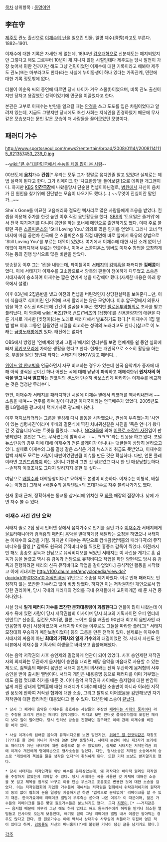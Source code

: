 [[목차]]
상위항목 : [[동명이인]]

== 李在守 ==
[[제주도]] 관노 출신으로 [[이재수의 난]]을 일으킨 인물. 일명 제수(濟秀)라고도 부른다. 1882~1901.

이재수에 대한 기록은 자세한 게 없는데, 1894년 [[갑오개혁]]으로 신분제도는 폐지되었지만 그렇다고 해도 그로부터 10년이 채 지나지 않던 시절인데다 제주도는 당시 발전이 가장 늦어서 민란 전까지만 해도 그냥 천민이었던 이재수에 대한 기록이라고 해봐야 제주도 관노(또는 마부라고도 한다)라는 사실에 누이동생이 하나 있다는 가족관계, 민란에 대한 기록 정도밖에 없다.

더불어 이순옥 씨의 증언에 따르면 당시 나이가 겨우 스물(!)이었으며, 비록 관노 출신이지만 당차고 용감했던 성격이었기에 민군을 이끌었다고 한다.

본관은 고부로 이재수는 반란을 일으킬 때는 [[안경]]을 쓰고 도포를 입은 차림이었다고 알려져 있는데, 지금도 그렇지만 당시에도 조선 사회는 지식인을 존경하였기 때문에 무사 같은 모습보다는 문인 같은 모습이 더 사람들을 끌어모았던 모양이다.

== 패러디 가수 ==
http://www.sportsseoul.com/news2/entertain/broad/2008/0114//20081141115_821357453_239_0.jpg

--[[wiki:"큰 수"대한민국에서 수능을 제일 많이 본 사람]]--

00년도에 '''[[음치]]'''가수 '''컨셉'''[* 우리는 모두 그가 정말로 음치인줄 알고 있었다! 실제로는 제법 실력이 된다고 한다. 그가 리메이크 한 '차표한장'을 들어보길!]으로 데뷔한 개그맨이다.
하지만 [[KBS]] '''[[인간극장]]'''에 나왔을당시 단순한 컨셉이아닌걸로, [[병원]]에서 자신이 음치가 된 원인을 찾기위해 진단받는 모습이 나오기도 했다.(...) ~~무엇이 진실이란 말인가...~~

She`s Gone를 미묘한 고음처리와 절묘한 삑사리로 많은 사람들에게 호응을 받았다. 컨셉을 이용해 주가를 한껏 높인 이후 직접 음반활동을 했다. [[SBS]]의 '토요일은 즐거워'에서 전국 여기저기를 다니며 공연을 하는 코너에 메인으로 출연하기도 했다. 이때 주로 불렀던 곡은 [[스콜피온스]]의 'Still Loving You.' 의외로 많은 인기를 얻었다. 그러나 코너 막바지에 마침 공연차 한국에 온 스콜피온스를 직접 대면해 바로 앞에서 특유의 창법으로 'Still Loving You'를 부르는 대목이 있었다. 여기에서 이재수에 대한 사전 소개 없이 난데없이 패러디해서 부르는 연출이나, 이어서 스콜피온스 멤버도 이재수 창법을 모창하게 하는 등의 진행 방식으로 많은 비판을 받았다.

방송활동 이후 그는 1집을 내놓는데, 타이틀곡이 [[서태지]]의 [[컴백홈]]을 패러디한 '''컴배콤'''이었다. 이에 서태지가 이재수를 고소함으로서 양측의 팬들이 첨예하게 다투었고 소송은 서태지측이 승소하여 이재수는 짧은 연예계 생을 마감해야 했다.(자세한 내용은 아래 항목에서 설명)

이후 03년에 2집음반을 냈고 이전의 컨셉을 버린것인지 상당한실력을 보여준다…만, 이미 식을대로 식어버린 인기덕에 크게 팔리지는 않은 모양이다. 이후 압구정에서 의류사업을 하고 수도권 라디오에 간간이 얼굴을 비추곤 했지만 [[필로폰]]투약혐의로 조사를 받고 풀려났다. 이 와중에 [[wiki:"버즈(한국 밴드)"버즈]]의 [겁쟁이]를 [[신용불량자]]의 애환을 다룬 가사로 개사한 [빚쟁이]라는 노래로 패러디해서 발표하기도 했다.[* 이재수가 1집 앨범 발표 이후 그동안 힘들었던 시절을 회고하는 성격의 노래라고도 한다.](참고로 이 노래는 [[금영노래방]]에만 있다. 태진에는 없다!)

OBS에서 방영한 '연예계의 빛과 그림자'에서의 인터뷰를 보면 연예계를 쉴 동안 실의에 빠져 [[히키코모리]]에 가까운 생활을 했다고 한다. 현재는 개인적으로 소소히 활동을 하는 중. 부활을 알린 첫번째 타자는 서태지의 SHOW광고 패러디…

[[위어드 알 얀코빅]]을 언급하면서 자꾸 비교하는 경우가 있는데 한국 음악계가 풍자에 대해 아직 경직된 곳이긴 하나 어쨌든 곡에 대해 낱낱이 파악하고 재해석한뒤 '''원저자의 허락을 받고 나서 발표하는''' 얀코빅의 센스와 단순히 바보스럽게 따라하는 이재수를 비교하는 것은 엄청난 무리수다.

한편, 이재수가 서태지를 패러디하던 시절에 이재수 옆에서 리코더를 삑사리내면서 ~~소음을 내며~~ 연주를 하며 같이 다녔던 이재국이라는 연극배우가 있었다. 2005년도쯤 LG텔레콤 광고에서 택배기사로 광고에 나왔다. 

이후 저지브라더라는 그룹을 결성해 다시 활동을 시작했으나, 관심이 부족했는지 '사연이 있는 심령사진'이라며 후배의 결혼식에 찍힌 처녀귀신같은 사진을 '죽은 언니가 왔다간 것 같습니다'라는 트윗을 올렸다. 그러나, [[NCSI]]들에 의해 [http://news.mk.co.kr/newsRead.php?rss=Y&sc=30100007&year=2010&no=663789 어플로 조작한 사진]임이 판명되었다. 본인은 "나도 무서웠는데 밝혀줘서 ㄱㅅ. ㅋㅋㅋ"라는 반응을 하고 있다. 포털 뉴스란등의 경우 이에 대해 이재수의 언론 플레이가 아니냐는 댓글들이 상당히 올라오고 있다. 실제로 이재수의 그룹 결성 같은 소식은 거의 뉴스거리 취급도 못받았고, 이재수의 컴백 자체도 모르는 사람이 태반이었던만큼 이슈를 만든 것은 확실하다. 다만, 언론 플레이라면 [[고인드립]]까지 하는 것이니 가창력 그딴 것 필요없고 다시 한 번 매장당할듯하다. --솔직히 이것조차도 그다지 알려지지 못한 듯 싶다--

여담으로 [[배칠수]]와 대학동창이다.[* 묘하게도 본명이 비슷하다. 이재수는 이형석, 배칠수는 이형민] 그래서 <배칠수의 음악텐트>의 초대가수로 자주 불려나가기도 했다.

현재 홍대 근처, 정확하게는 동교동 삼거리에 위치한 모 [[와플]] 매장의 점장이다. 낮에 가면 자주 볼 수 있다. 

=== 이재수 사건 간단 요약 ===
서태지 솔로 2집 당시 인터넷 상에서 음치가수로 인기를 끌던 가수 [[이재수]]가 서태지에게 울트라매니아와 컴백홈의 [[패러디]] 음악을 발매하게끔 해달라는 요청을 하였으나 서태지는 이재수의 요청을 거절. 하지만 이재수는 독단으로 컴배콤(컴백홈의 패러디곡)의 뮤직비디오를 촬영,[* 감독도 원곡의 뮤직비디오를 찍었던 홍종호 감독이 찍었다. 이전까지만 해도 홍종호 감독과 전담으로 뮤직비디오를 찍었던 서태지는 이 사건을 계기로 홍 감독과 등을 돌렸고 역시 홍 감독과 전담으로 뮤직비디오 작업을 하던 양현석도 당시 홍 감독과 진행하려던 페리의 신곡 뮤직비디오 작업을 갈아엎었다.] 공식적인 활동을 시작했고 이에 서태지는 [[http://100.daum.net/encyclopedia/view.do?docid=b19j0133n10 저작인격권]] 위반으로 소송을 제기하였다. 이로 인해 패러디도 인정하지 않는 쪼잔한 가수라고 많이 비방 당했다. 하지만 이는 저작권자인 개인으로서 합당한 권리이며, 당시 국내의 패러디의 정의를 국내 유저들에게 고민하게끔 해 준 사건 중 하나였다.

사실 당시 '''일개 패러디 가수를 쪼잔한 문화대통령이 괴롭힌다'''고 언플이 많이 나왔는데 이재수 뒤에 있던 사람이 당시 저작권협회 이사이며 당시 최고의 기획사이던 우퍼 엔터테인먼트[* 신승훈, 김건모,박미경, 클론, 노이즈 등을 배출한 90년대 최고의 음반사인 라인음향의 후신] 사장이었으며 서태지와 아이들 이후로도 그들을 따라한 플러그[* 서태지 모창대회 우승자가 메인보컬이었다] 등의 그룹을 만든 전적이 있다. 실제로는 이재수와 서태지의 싸움이 아닌 '''최대의 기획사와 일개 가수'''와의 대결이었던 것. 서태지 자신도 인터뷰에서 이재수를 기획사의 희생물로 바라보고 습쓸해해했다.

이는 음악 저작권의 사후 승인제와 밀접하게 연관이 되어 있었다. 사후 승인제란 저작권자의 의지와는 무관하게 음저협이 승인을 내리면 해당 음악을 마음대로 사용할 수 있는 제도로, 컴백홈의 패러디 음반은 서태지 본인의 의사와는 전혀 무관하게 음저협의 사후 승인을 받아 출시된 앨범이다. 서태지 개인은 내용증명 등으로 패러디를 이미 거부했는데도 음협 멋대로 허가를 내준 것. 이미 음악 저작권자 사이에는 음저협에 대한 반감이 넓게 퍼진 상태에 컴백홈에 대한 패러디가 이재수에 대한 소송만이 아니라 이러한 저작권 풍토에 반하여 저작권 협회에 대한 소송, 그리고 탈퇴로 이어졌음을 감안해보면 자기 저작권에 대한 합리적인 대응었다고 볼 수 있다.
12년만에 소송이 [http://m.news.naver.com/read.nhn?sid1=106&oid=003&aid=0005873102 끝났다].
 * 당시 그 패러디 음악은 이재수를 옹호하는 사람들의 주장인 [[패러디는 사회의 풍자]]이다 라는 주장을 흐리게 만드는 패러디 음악이었다. 따지고 보면 인터넷 플래쉬파일에 포함된 패러디 보다 질이 떨어졌다. 당시 인터넷 방송을 진행하던 김구라도 이에 관해 이재수를 비판한 바가 있다.

 * 사실 이재수의 컴배콤 음악과 뮤직비디오를 보면 알겠지만, [[위어드 알 얀코빅]]같은 재창조(???)를 한 것이 아니라 가사와 BGM 전부 동일하다. 서태지 본인이 아닌 제3자가 보기에도 패러디가 아닌 서태지에 대한 조롱으로 볼 수 있었으며, 실제로 서태지는 저작인격권 외에 이재수 개인에게 명예훼손으로 형사소송을 걸었다. 다만, 형사소송은 저작권 소송에서의 승소로 "개인에게 책임을 물을 생각은 없다"며 취하하게 된다. 또한 기타 보상도 받지않기로 했다.

 * 당시 서태지는 저작인격권 위반 여부를 문제삼았는데, 왜 저작자의 배타적 권리인 저작권을 주장하지 않았는지 의아할 수 있다. 당시 서태지는 곡을 사용한 것 자체에 대해선 소송을 못 걸고 제목을 함부로 바꾸고 이를 단순 우스개로 조롱조로 변용한 것에 대한 소송을 걸었다. 이는 저작권협회에 가입한 가수들에 대해서는 저작권을 협회에서 위탁관리하기에 원작자의 동의 없이 협회에 돈을 일정량 지불하기만 하면 '법적으로 문제없이' 리메이크를 할 수 있기 때문. 한국가요계에 리메이크 앨범이 우후죽순 쏟아져 나온 이유가 이 때문이며, 젊은 가수들의 리메이크를 들은 몇몇 원로가수들은 분노하기도 했다. 그저 [[지못미]].[* ~~거지같은~~ 음저협 때문에 아무리 그냥 해도 하자 없다고 해도 원곡가수에게 허락을 받거나 최소한 앨범들고 인사라도 오는게 보통인데, 얘기도 없이 그냥 리메이크 앨범 내서 이름만 팔아먹는 경우도 많다고 한다. 한 원로가수는 이에 빡쳐서 상대가수 사무실에 쳐들어가 뒤집어 엎은 적이 있다고 하며, [[김동률]]도 자신의 미니홈피(?)에 불편한 기색이 담긴 글을 남기기도 했다.]

[[각주]]
